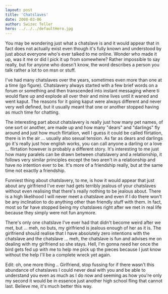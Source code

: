 ```yaml
---
layout: post
title: 'Chatslaves'
date: 2008-03-06
author: Swizec Teller
hero: ../../../defaultHero.jpg
---
```

You may be wondering just what a chatslave is and it would appear that in fact does not actually exist even though it's fully known and understood by just about everyone who's ever talked to me online. Wonder who made it up, was it me or did I pick it up from somewhere? Rather impossible to say really, but for anyone who doesn't know, the word describes a person you talk rather a lot to on msn or stuff.

I've had many chatslaves over the years, sometimes even more than one at a time (go figure). Chatslavery always started with a few brief words on a forum or something and then transcended into instant messaging where ti would flare up and explode all over their and mine lives until it waned and went kaput. The reasons for it going kaput were always different and never very well defined, but it usually meant that one or another stopped having as much time for chatting.

The interesting part about chatslavery is really just how many pet names, of one sort or another, are made up and how many "dears" and "darlings" fly around and just how much flirtation, well I guess it could be called flirtation, there is in the air ... usually also sexual tension. As far as dears and darlings go it's really just how english works, you can call anyone a darling or a love ... flirtation however is probably a different story. It's interesting to me just how many paralels can be drawn between chatslavery and a relationship, it follows very similar principles except the two aren't in a relationship and have no intention ever to be. It's more of a friendship really, but at the same time not exactly a friendship.

Funniest thing about chatslavery, to me, is how it would appear that just about any girlfriend I've ever had gets terribly jealous of your chatslaves without even realising that there's really nothing to be jealous about. There is a high likelihood I will never meet a chatslave and even if I do there won't be any inclination to do anything other than friendly stuff with them. In fact, most so far have stopped being my chatslaves right after we met in real life because they simply were not fun anymore.

There's only one chatslave I've ever had that didn't become weird after we met, but ... meh, no buts, my girlfriend is jealous enough of her as it is. The girlfriend should realise that I have absolutely zero intentions with the chatslave and the chatslave ... meh, the chatslave is fun and advises me on dealing with my girlfriend so she stays. Hell, I'm gonna need her once the bird gets fed up with me to help me pick up the pieces because I just know without the help I'll be a complete wreck yet again.

Edit: oh, one more thing .. Girlfriend, stop fussing for if there wasn't this abundance of chatslaves I could never deal with you and be able to understand you even as much as I do now and seeming as how you're only my second it would be in essence just another high school fling that cannot last. Believe me, it's much better this way.
